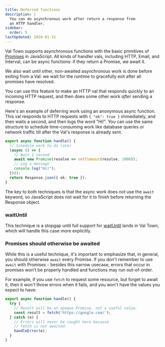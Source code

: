```yaml
---
title: Deferred functions
description: |
  You can do asynchronous work after return a response from
  an HTTP handler.
sidebar:
  order: 5
lastUpdated: 2024-01-31
---
```


Val Town supports asynchronous functions with the basic primitives
of [Promises](https://developer.mozilla.org/en-US/docs/Web/JavaScript/Guide/Using_promises)
in JavaScript. All kinds of handler vals, including HTTP, Email,
and Interval, can be async functions: if they return a Promise,
we await it.

We also wait until other, non-awaited asynchronous work is done
before exiting from a Val: we wait for the runtime to gracefully
exit after all promises have resolved.

You can use this feature to make an HTTP val that responds quickly
to an incoming HTTP request, and then does some other work
_after_ sending a response.

Here's an example of deferring work using an anonymous
async function. This val responds to HTTP requests
with `{ "ok": true }` immediately, and then waits a second,
and then logs the word "Hi!". You can use the same structure
to schedule time-consuming work like database queries
or network traffic till after the Val's response is already sent.

```ts title="Unawaited async function" val
export async function handle() {
  // Schedule work to do later
  (async () => {
    // Wait 1 second
    await new Promise(resolve => setTimeout(resolve, 1000));
    // Log a message
    console.log("Hi!");
  })();
  return Response.json({ ok: true });
}
```

The key to both techniques is that the async work does
_not_ use the `await` keyword, so JavaScript does not wait
for it to finish before returning the Response object.

### waitUntil

This technique is a stopgap until full support for
[waitUntil](https://developer.mozilla.org/en-US/docs/Web/API/ExtendableEvent/waitUntil)
lands in Val Town, which will handle this case more explicitly.

### Promises should otherwise be awaited

While this is a  useful technique, it's important to emphasize that,
in general, you should otherwise `await` every Promise.
If you don't remember to use `await` with Promises - besides this
narrow usecase, errors that occur in promises won't be properly
handled and functions may run out-of-order.

For example, if you use `fetch` to request some resource,
but forget to await it, then it won't throw errors when it fails,
and you won't have the values you expect to have:

```ts
export async function handle() {
  try {
    // Result will be an opaque Promise, not a useful value.
    const result = fetch('https://google.com/');
  } catch (e) {
    // Errors will never be caught here because
    // fetch is not awaited.
    handleError(e);
  }
}
```
